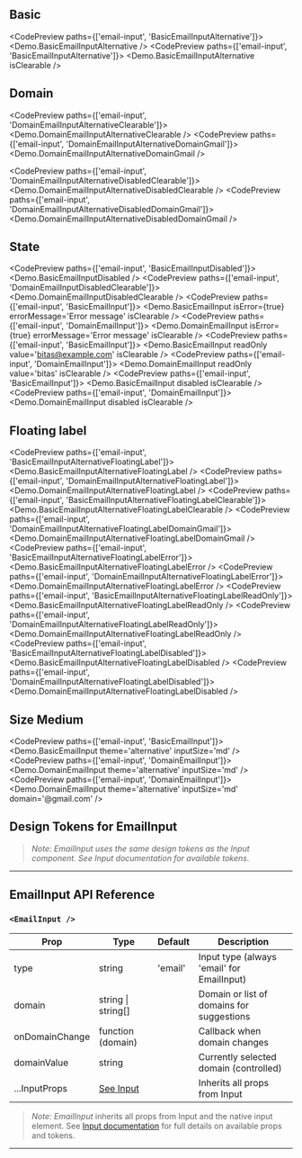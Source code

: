 
<TableOfContents />

## Basic

<CodePreview paths={['email-input', 'BasicEmailInputAlternative']}>
  <Demo.BasicEmailInputAlternative />
</CodePreview>
<CodePreview paths={['email-input', 'BasicEmailInputAlternative']}>
  <Demo.BasicEmailInputAlternative isClearable />
</CodePreview>

## Domain

<CodePreview paths={['email-input', 'DomainEmailInputAlternativeClearable']}>
  <Demo.DomainEmailInputAlternativeClearable />
</CodePreview>
<CodePreview paths={['email-input', 'DomainEmailInputAlternativeDomainGmail']}>
  <Demo.DomainEmailInputAlternativeDomainGmail />
</CodePreview>

<CodePreview paths={['email-input', 'DomainEmailInputAlternativeDisabledClearable']}>
  <Demo.DomainEmailInputAlternativeDisabledClearable />
</CodePreview>
<CodePreview paths={['email-input', 'DomainEmailInputAlternativeDisabledDomainGmail']}>
  <Demo.DomainEmailInputAlternativeDisabledDomainGmail />
</CodePreview>

## State

<CodePreview paths={['email-input', 'BasicEmailInputDisabled']}>
  <Demo.BasicEmailInputDisabled />
</CodePreview>
<CodePreview paths={['email-input', 'DomainEmailInputDisabledClearable']}>
  <Demo.DomainEmailInputDisabledClearable />
</CodePreview>
<CodePreview paths={['email-input', 'BasicEmailInput']}>
  <Demo.BasicEmailInput isError={true} errorMessage='Error message' isClearable />
</CodePreview>
<CodePreview paths={['email-input', 'DomainEmailInput']}>
  <Demo.DomainEmailInput isError={true} errorMessage='Error message' isClearable />
</CodePreview>
<CodePreview paths={['email-input', 'BasicEmailInput']}>
  <Demo.BasicEmailInput readOnly value='bitas@example.com' isClearable />
</CodePreview>
<CodePreview paths={['email-input', 'DomainEmailInput']}>
  <Demo.DomainEmailInput readOnly value='bitas' isClearable />
</CodePreview>
<CodePreview paths={['email-input', 'BasicEmailInput']}>
  <Demo.BasicEmailInput disabled isClearable />
</CodePreview>
<CodePreview paths={['email-input', 'DomainEmailInput']}>
  <Demo.DomainEmailInput disabled isClearable />
</CodePreview>

## Floating label

<CodePreview paths={['email-input', 'BasicEmailInputAlternativeFloatingLabel']}>
  <Demo.BasicEmailInputAlternativeFloatingLabel />
</CodePreview>
<CodePreview paths={['email-input', 'DomainEmailInputAlternativeFloatingLabel']}>
  <Demo.DomainEmailInputAlternativeFloatingLabel />
</CodePreview>
<CodePreview paths={['email-input', 'BasicEmailInputAlternativeFloatingLabelClearable']}>
  <Demo.BasicEmailInputAlternativeFloatingLabelClearable />
</CodePreview>
<CodePreview paths={['email-input', 'DomainEmailInputAlternativeFloatingLabelDomainGmail']}>
  <Demo.DomainEmailInputAlternativeFloatingLabelDomainGmail />
</CodePreview>
<CodePreview paths={['email-input', 'BasicEmailInputAlternativeFloatingLabelError']}>
  <Demo.BasicEmailInputAlternativeFloatingLabelError />
</CodePreview>
<CodePreview paths={['email-input', 'DomainEmailInputAlternativeFloatingLabelError']}>
  <Demo.DomainEmailInputAlternativeFloatingLabelError />
</CodePreview>
<CodePreview paths={['email-input', 'BasicEmailInputAlternativeFloatingLabelReadOnly']}>
  <Demo.BasicEmailInputAlternativeFloatingLabelReadOnly />
</CodePreview>
<CodePreview paths={['email-input', 'DomainEmailInputAlternativeFloatingLabelReadOnly']}>
  <Demo.DomainEmailInputAlternativeFloatingLabelReadOnly />
</CodePreview>
<CodePreview paths={['email-input', 'BasicEmailInputAlternativeFloatingLabelDisabled']}>
  <Demo.BasicEmailInputAlternativeFloatingLabelDisabled />
</CodePreview>
<CodePreview paths={['email-input', 'DomainEmailInputAlternativeFloatingLabelDisabled']}>
  <Demo.DomainEmailInputAlternativeFloatingLabelDisabled />
</CodePreview>

## Size Medium

<CodePreview paths={['email-input', 'BasicEmailInput']}>
  <Demo.BasicEmailInput theme='alternative' inputSize='md' />
</CodePreview>
<CodePreview paths={['email-input', 'DomainEmailInput']}>
  <Demo.DomainEmailInput theme='alternative' inputSize='md' />
</CodePreview>
<CodePreview paths={['email-input', 'DomainEmailInput']}>
  <Demo.DomainEmailInput theme='alternative' inputSize='md' domain='@gmail.com' />
</CodePreview>

## Design Tokens for EmailInput

> _Note: EmailInput uses the same design tokens as the Input component. See Input documentation for available tokens._

---

## EmailInput API Reference

### `<EmailInput />`

| Prop           | Type                      | Default | Description                                |
| -------------- | ------------------------- | ------- | ------------------------------------------ |
| type           | string                    | 'email' | Input type (always 'email' for EmailInput) |
| domain         | string \| string[]        |         | Domain or list of domains for suggestions  |
| onDomainChange | function (domain)         |         | Callback when domain changes               |
| domainValue    | string                    |         | Currently selected domain (controlled)     |
| ...InputProps  | [See Input](../BaseInput) |         | Inherits all props from Input              |

> _Note:_ _EmailInput_ inherits all props from Input and the native input element. See [Input documentation](../BaseInput) for full details on available props and tokens.

---
